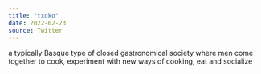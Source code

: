 ```yaml
---
title: "txoko"
date: 2022-02-23
source: Twitter
---
```


a typically Basque type of closed gastronomical society where men come together to cook, experiment with new ways of cooking, eat and socialize
